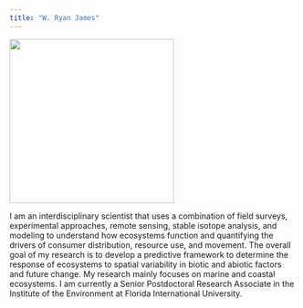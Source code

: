 ```yaml
---
title: "W. Ryan James"
---
```


![](JamesPic.png){width="3in"}

I am an interdisciplinary scientist that uses a combination of field surveys, experimental approaches, remote sensing, stable isotope analysis, and modeling to understand how ecosystems function and quantifying the drivers of consumer distribution, resource use, and movement. The overall goal of my research is to develop a predictive framework to determine the response of ecosystems to spatial variability in biotic and abiotic factors and future change. My research mainly focuses on marine and coastal ecosystems. I am currently a Senior Postdoctoral Research Associate in the Institute of the Environment at Florida International University.


